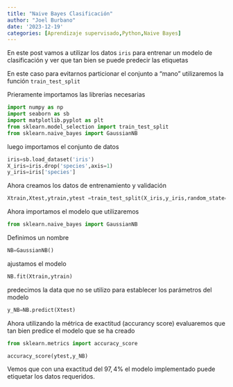 ```yaml
---
title: "Naive Bayes Clasificación"
author: "Joel Burbano"
date: '2023-12-19'
categories: [Aprendizaje supervisado,Python,Naive Bayes]
---
```


En este post vamos a utilizar los datos `iris` para entrenar un modelo de clasificación y ver que tan bien se puede predecir las etiquetas

En este caso para evitarnos particionar el conjunto a "mano" utilizaremos la función `train_test_split`

Prieramente importamos las librerias necesarias

```python
import numpy as np
import seaborn as sb
import matplotlib.pyplot as plt
from sklearn.model_selection import train_test_split
from sklearn.naive_bayes import GaussianNB
```

luego importamos el conjunto de datos

```python
iris=sb.load_dataset('iris')
X_iris=iris.drop('species',axis=1)
y_iris=iris['species']
```

Ahora creamos los datos de entrenamiento y validación

```python

Xtrain,Xtest,ytrain,ytest =train_test_split(X_iris,y_iris,random_state=1)
```

Ahora importamos el modelo que utilizaremos

```python
from sklearn.naive_bayes import GaussianNB
```

Definimos un nombre
```python
NB=GaussianNB()
```

ajustamos el modelo

```python
NB.fit(Xtrain,ytrain)
```
predecimos la data que no se utilizo para establecer los parámetros del modelo
```python
y_NB=NB.predict(Xtest)
```

Ahora utilizando la métrica de exactitud (accurancy score) evaluaremos que tan bien predice el modelo que se ha creado

```python
from sklearn.metrics import accuracy_score
```

```python
accuracy_score(ytest,y_NB)
```
Vemos que con una exactitud del $97,4\%$ el modelo implementado puede etiquetar los datos requeridos.
